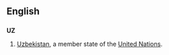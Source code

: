 ==English==
==={{abbreviation}}===
'''UZ'''
#[[Uzbekistan]], a member state of the [[United Nations]].